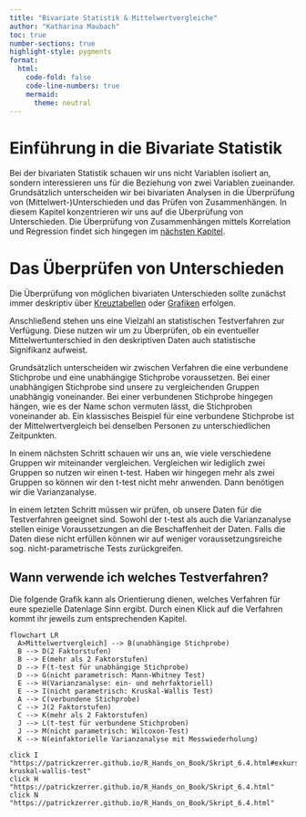 ```yaml
---
title: "Bivariate Statistik & Mittelwertvergleiche"
author: "Katharina Maubach"
toc: true
number-sections: true
highlight-style: pygments
format:
  html:
    code-fold: false
    code-line-numbers: true
    mermaid: 
      theme: neutral
---
```


# Einführung in die Bivariate Statistik

Bei der bivariaten Statistik schauen wir uns nicht Variablen isoliert an, sondern interessieren uns für die Beziehung von zwei Variablen zueinander. Grundsätzlich unterscheiden wir bei bivariaten Analysen in die Überprüfung von (Mittelwert-)Unterschieden und das Prüfen von Zusammenhängen. In diesem Kapitel konzentrieren wir uns auf die Überprüfung von Unterschieden. Die Überprüfung von Zusammenhängen mittels Korrelation und Regression findet sich hingegen im [nächsten Kapitel](https://patrickzerrer.github.io/R_Hands_on_Book/Skript_7.1.html). 

# Das Überprüfen von Unterschieden

Die Überprüfung von möglichen bivariaten Unterschieden sollte zunächst immer deskriptiv über [Kreuztabellen](https://patrickzerrer.github.io/R_Hands_on_Book/Skript_3.4.html#kreuztabellen) oder [Grafiken](https://patrickzerrer.github.io/R_Hands_on_Book/Skript_3.4.html#balkendiagramme) erfolgen.

Anschließend stehen uns eine Vielzahl an statistischen Testverfahren zur Verfügung. Diese nutzen wir um zu Überprüfen, ob ein eventueller Mittelwertunterschied in den deskriptiven Daten auch statistische Signifikanz aufweist. 

Grundsätzlich unterscheiden wir zwischen Verfahren die eine verbundene Stichprobe und eine unabhängige Stichprobe voraussetzen. Bei einer unabhängigen Stichprobe sind unsere zu vergleichenden Gruppen unabhängig voneinander. Bei einer verbundenen Stichprobe hingegen hängen, wie es der Name schon vermuten lässt, die Stichproben voneinander ab. Ein klassisches Beispiel für eine verbundene Stichprobe ist der Mittelwertvergleich bei denselben Personen zu unterschiedlichen Zeitpunkten. 

In einem nächsten Schritt schauen wir uns an, wie viele verschiedene Gruppen wir miteinander vergleichen. Vergleichen wir lediglich zwei Gruppen so nutzen wir einen t-test. Haben wir hingegen mehr als zwei Gruppen so können wir den t-test nicht mehr anwenden. Dann benötigen wir die Varianzanalyse.

In einem letzten Schritt müssen wir prüfen, ob unsere Daten für die Testverfahren geeignet sind. Sowohl der t-test als auch die Varianzanalyse stellen einige Voraussetzungen an die Beschaffenheit der Daten. Falls die Daten diese nicht erfüllen können wir auf weniger voraussetzungsreiche sog. nicht-parametrische Tests zurückgreifen. 

## Wann verwende ich welches Testverfahren?

Die folgende Grafik kann als Orientierung dienen, welches Verfahren für eure spezielle Datenlage Sinn ergibt. Durch einen Klick auf die Verfahren kommt ihr jeweils zum entsprechenden Kapitel. 

```mermaid


flowchart LR
  A>Mittelwertvergleich] --> B(unabhängige Stichprobe)
  B --> D(2 Faktorstufen)
  B --> E(mehr als 2 Faktorstufen)
  D --> F(t-test für unabhängige Stichprobe)
  D --> G(nicht parametrisch: Mann-Whitney Test)
  E --> H(Varianzanalyse: ein- und mehrfaktoriell)
  E --> I(nicht parametrisch: Kruskal-Wallis Test)
  A --> C(verbundene Stichprobe)
  C --> J(2 Faktorstufen)
  C --> K(mehr als 2 Faktorstufen)
  J --> L(t-test für verbundene Stichproben)
  J --> M(nicht parametrisch: Wilcoxon-Test)
  K --> N(einfaktorielle Varianzanalyse mit Messwiederholung)
  
click I "https://patrickzerrer.github.io/R_Hands_on_Book/Skript_6.4.html#exkurs-kruskal-wallis-test"
click H "https://patrickzerrer.github.io/R_Hands_on_Book/Skript_6.4.html"
click N "https://patrickzerrer.github.io/R_Hands_on_Book/Skript_6.4.html"
  
```